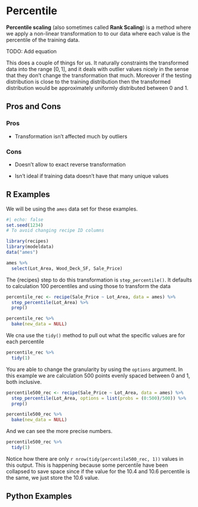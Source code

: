 # Percentile {#sec-percentile}

**Percentile scaling** (also sometimes called **Rank Scaling**) is a method where we apply a non-linear transformation to to our data where each value is the percentile of the training data.

TODO: Add equation

This does a couple of things for us. It naturally constraints the transformed data into the range $[0, 1]$, and it deals with outlier values nicely in the sense that they don't change the transformation that much. Moreover if the testing distribution is close to the training distribution then the transformed distribution would be approximately uniformly distributed between 0 and 1.

## Pros and Cons

### Pros

-   Transformation isn't affected much by outliers

### Cons

-   Doesn't allow to exact reverse transformation

-   Isn't ideal if training data doesn't have that many unique values

## R Examples

We will be using the `ames` data set for these examples.

```r
#| echo: false
set.seed(1234)
# To avoid changing recipe ID columns
```

```r
library(recipes)
library(modeldata)
data("ames")

ames %>%
  select(Lot_Area, Wood_Deck_SF, Sale_Price)
```

The {recipes} step to do this transformation is `step_percentile()`. It defaults to calculation 100 percentiles and using those to transform the data

```r
percentile_rec <- recipe(Sale_Price ~ Lot_Area, data = ames) %>%
  step_percentile(Lot_Area) %>%
  prep()

percentile_rec %>%
  bake(new_data = NULL)
```

We cna use the `tidy()` method to pull out what the specific values are for each percentile

```r
percentile_rec %>%
  tidy(1)
```

You are able to change the granularity by using the `options` argument. In this example we are calculation 500 points evenly spaced between 0 and 1, both inclusive.

```r
percentile500_rec <- recipe(Sale_Price ~ Lot_Area, data = ames) %>%
  step_percentile(Lot_Area, options = list(probs = (0:500)/500)) %>%
  prep()

percentile500_rec %>%
  bake(new_data = NULL)
```

And we can see the more precise numbers.

```r
percentile500_rec %>%
  tidy(1)
```

Notice how there are only `r nrow(tidy(percentile500_rec, 1))` values in this output. This is happening because some percentile have been collapsed to save space since if the value for the 10.4 and 10.6 percentile is the same, we just store the 10.6 value.

## Python Examples
